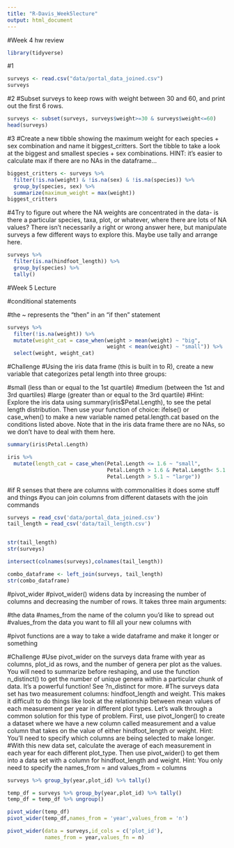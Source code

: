 ```yaml
---
title: "R-Davis_Week5lecture"
output: html_document
---
```


#Week 4 hw review 

```r
library(tidyverse)
```


#1

```r
surveys <- read.csv("data/portal_data_joined.csv")
surveys
```

#2
#Subset surveys to keep rows with weight between 30 and 60, and print out the first 6 rows.

```r
surveys <- subset(surveys, surveys$weight>=30 & surveys$weight<=60)
head(surveys)
```
#3
#Create a new tibble showing the maximum weight for each species + sex combination and name it biggest_critters. Sort the tibble to take a look at the biggest and smallest species + sex combinations. HINT: it’s easier to calculate max if there are no NAs in the dataframe…



```r
biggest_critters <- surveys %>%
  filter(!is.na(weight) & !is.na(sex) & !is.na(species)) %>%
  group_by(species, sex) %>%
  summarize(maximum_weight = max(weight))
biggest_critters

```


#4Try to figure out where the NA weights are concentrated in the data- is there a particular species, taxa, plot, or whatever, where there are lots of NA values? There isn’t necessarily a right or wrong answer here, but manipulate surveys a few different ways to explore this. Maybe use tally and arrange here.

```r
surveys %>%
  filter(is.na(hindfoot_length)) %>%
  group_by(species) %>%
  tally()
```




#Week 5 Lecture 


#conditional statements 

#the ~ represents the "then" in an "if then" statement

```r

surveys %>%
  filter(!is.na(weight)) %>%
  mutate(weight_cat = case_when(weight > mean(weight) ~ "big",
                                weight < mean(weight) ~ "small")) %>%
  select(weight, weight_cat)
```
#Challenge
#Using the iris data frame (this is built in to R), create a new variable that categorizes petal length into three groups:

#small (less than or equal to the 1st quartile)
#medium (between the 1st and 3rd quartiles)
#large (greater than or equal to the 3rd quartile)
#Hint: Explore the iris data using summary(iris$Petal.Length), to see the petal length distribution. Then use your function of choice: ifelse() or case_when() to make a new variable named petal.length.cat based on the conditions listed above. Note that in the iris data frame there are no NAs, so we don’t have to deal with them here.



```r
summary(iris$Petal.Length)
```


```r
iris %>%
  mutate(length_cat = case_when(Petal.Length <= 1.6 ~ "small",
                                Petal.Length > 1.6 & Petal.Length< 5.1 ~ "medium",
                                Petal.Length > 5.1 ~ "large"))
```

#if R senses that there are columns with commonalities it does some stuff and things 
#you can join columns from different datasets with the join commands 

```r
surveys = read_csv('data/portal_data_joined.csv')
tail_length = read_csv('data/tail_length.csv')


str(tail_length)
str(surveys)

intersect(colnames(surveys),colnames(tail_length))
```


```r
combo_dataframe <- left_join(surveys, tail_length)
str(combo_dataframe)
```



#pivot_wider
#pivot_wider() widens data by increasing the number of columns and decreasing the number of rows. It takes three main arguments:

#the data
#names_from the name of the column you’d like to spread out
#values_from the data you want to fill all your new columns with




#pivot functions are a way to take a wide dataframe and make it longer or something

#Challenge
#Use pivot_wider on the surveys data frame with year as columns, plot_id as rows, and the number of genera per plot as the values. You will need to summarize before reshaping, and use the function n_distinct() to get the number of unique genera within a particular chunk of data. It’s a powerful function! See ?n_distinct for more.
#The surveys data set has two measurement columns: hindfoot_length and weight. This makes it difficult to do things like look at the relationship between mean values of each measurement per year in different plot types. Let’s walk through a common solution for this type of problem. First, use pivot_longer() to create a dataset where we have a new column called measurement and a value column that takes on the value of either hindfoot_length or weight. Hint: You’ll need to specify which columns are being selected to make longer.
#With this new data set, calculate the average of each measurement in each year for each different plot_type. Then use pivot_wider() to get them into a data set with a column for hindfoot_length and weight. Hint: You only need to specify the names_from = and values_from = columns



```r
surveys %>% group_by(year,plot_id) %>% tally()


```
```r

temp_df = surveys %>% group_by(year,plot_id) %>% tally()
temp_df = temp_df %>% ungroup()

pivot_wider(temp_df)
pivot_wider(temp_df,names_from = 'year',values_from = 'n')

pivot_wider(data = surveys,id_cols = c('plot_id'),
            names_from = year,values_fn = n)
```












